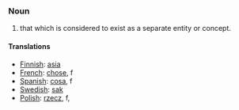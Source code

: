 ===Noun===
#that which is considered to exist as a separate entity or concept.
====Translations====
*[[Finnish]]: [[asia]]
*[[French]]:  [[chose]], f
*[[Spanish]]: [[cosa]], f
*[[Swedish]]: [[sak]]
*[[Polish]]: [[rzecz]], f,
